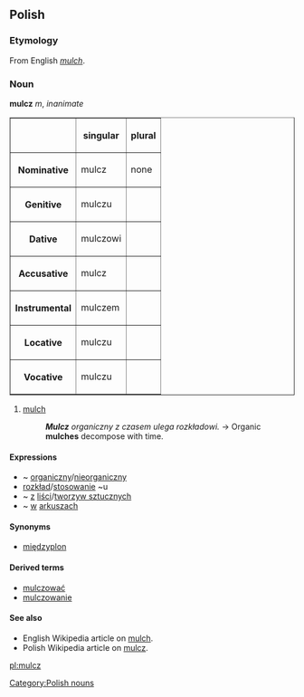 ==Polish==

===Etymology===
From English ''[[mulch]]''.

===Noun===
'''mulcz''' ''m'', ''inanimate''

<table border=1>
<tr><th><th>singular<th>plural</tr>
<tr><th>Nominative<td>mulcz<td>none</tr>
<tr><th>Genitive<td>mulczu<td></tr>
<tr><th>Dative<td>mulczowi<td></tr>
<tr><th>Accusative<td>mulcz<td></tr>
<tr><th>Instrumental<td>mulczem<td></tr>
<tr><th>Locative<td>mulczu<td></tr>
<tr><th>Vocative<td>mulczu<td></tr>
</table>

# [[mulch]]
#:'''''Mulcz''' organiczny z czasem ulega rozkładowi.'' → Organic '''mulches''' decompose with time.

====Expressions====
*~ [[organiczny]]/[[nieorganiczny]]
*[[rozkład]]/[[stosowanie]] ~u
*~ [[z]] [[liść|liści]]/[[tworzywo sztuczne|tworzyw sztucznych]]
*~ [[w]] [[arkusz]]ach

====Synonyms====

*[[międzyplon]]

====Derived terms====
*[[mulczować]]
*[[mulczowanie]]

====See also====
*English Wikipedia article on [[w:mulch|mulch]].
*Polish Wikipedia article on [[:w:pl:mulcz|mulcz]].

[[Category:Polish nouns]]

[[pl:mulcz]]